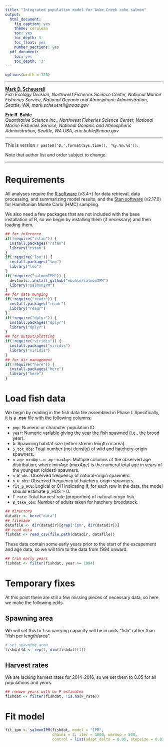 ```yaml
---
title: "Integrated population model for Auke Creek coho salmon"
output:
  html_document:
    fig_caption: yes
    theme: cerulean
    toc: yes
    toc_depth: 3
    toc_float: yes
    number_sections: yes
  pdf_document:
    toc: yes
    toc_depth: '3'
---
```


```r
options(width = 120)
```

***

[__Mark D. Scheuerell__](https://faculty.washington.edu/scheuerl/)  
_Fish Ecology Division, Northwest Fisheries Science Center, National Marine Fisheries Service, National Oceanic and Atmospheric Administration, Seattle, WA, mark.scheuerell@noaa.gov_


__Eric R. Buhle__  
_Quantitative Science Inc., Northwest Fisheries Science Center, National Marine Fisheries Service, National Oceanic and Atmospheric Administration, Seattle, WA USA, eric.buhle@noaa.gov_

***

This is version `r paste0('0.',format(Sys.time(), '%y.%m.%d'))`.

Note that author list and order subject to change.

***

# Requirements
All analyses require the [R software](https://cran.r-project.org/) (v3.4+) for data retrieval, data processing, and summarizing model results, and the [Stan software](http://mc-stan.org/) (v2.17.0) for Hamiltonian Monte Carlo (HMC) sampling.

We also need a few packages that are not included with the base installation of R, so we begin by installing them (if necessary) and then loading them.

```r
## for inference
if(!require("rstan")) {
  install.packages("rstan")
  library("rstan")
}
if(!require("loo")) {
  install.packages("loo")
  library("loo")
}
if(!require("salmonIPM")) {
  devtools::install_github("ebuhle/salmonIPM")
  library("salmonIPM")
}
## for data munging
if(!require("readr")) {
  install.packages("readr")
  library("readr")
}
if(!require("dplyr")) {
  install.packages("dplyr")
  library("dplyr")
}
## for output/plotting
if(!require("viridis")) {
  install.packages("viridis")
  library("viridis")
}
## for dir management
if(!require("here")) {
  install.packages("here")
  library("here")
}
```

# Load fish data

We begin by reading in the fish data file assembled in Phase I. Specifically, it is a __.csv__ file with the following columns:

 * `pop`: Numeric or character population ID.
 * `year`: Numeric variable giving the year the fish spawned (i.e., the brood year).
 * `A`: Spawning habitat size (either stream length or area).
 * `S_tot_obs`: Total number (not density) of wild and hatchery-origin spawners.
 * `n_age_minAge`...`n_age_maxAge`: Multiple columns of the observed age distribution, where minAge (maxAge) is the numeral total age in years of the youngest (oldest) spawners.
 * `n_W_obs`: Observed frequency of natural-origin spawners.
 * `n_H_obs`: Observed frequency of hatchery-origin spawners.
 * `fit_p_HOS`: Logical or 0/1 indicating if, for each row in the data, the model should estimate p_HOS > 0.
 * `F_rate`: Total harvest rate (proportion) of natural-origin fish.
 * `B_take_obs`: Number of adults taken for hatchery broodstock.
 
```r
## directory
datadir <- here("data")
## filename
datafile <- dir(datadir)[grep("ipm", dir(datadir))]
## read data
fishdat <- read_csv(file.path(datadir, datafile))
```

These data contain some early years prior to the start of the escapement and age data, so we will trim to the data from 1994 onward.

```r
## trim early years
fishdat <- filter(fishdat, year >= 1994)
```


# Temporary fixes

At this point there are still a few missing pieces of necessary data, so here we make the following edits.

## Spawning area

We will set this to 1 so carrying capacity will be in units "fish" rather than "fish per length/area".

```r
# set spawning area
fishdat$A <- rep(1, dim(fishdat)[1])
```

## Harvest rates

We are lacking harvest rates for 2014-2016, so we set them to 0.05 for all populations and years.

```r
## remove years with no F estimates
fishdat <- filter(fishdat, !is.na(F_rate))
```


# Fit model

```r
fit_ipm <- salmonIPM(fishdat, model = "IPM",
                     chains = 3, iter = 1000, warmup = 500,
                     control = list(adapt_delta = 0.95, stepsize = 0.01, max_treedepth = 13))
```

